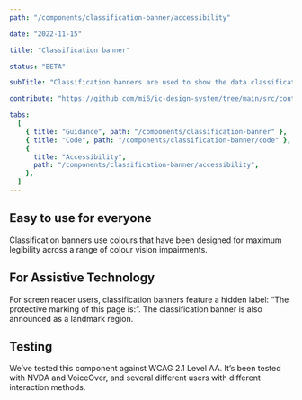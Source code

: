 ```yaml
---
path: "/components/classification-banner/accessibility"

date: "2022-11-15"

title: "Classification banner"

status: "BETA"

subTitle: "Classification banners are used to show the data classification (also known as protective marking) of an app."

contribute: "https://github.com/mi6/ic-design-system/tree/main/src/content/structured/components/classification-banner.mdx"

tabs:
  [
    { title: "Guidance", path: "/components/classification-banner" },
    { title: "Code", path: "/components/classification-banner/code" },
    {
      title: "Accessibility",
      path: "/components/classification-banner/accessibility",
    },
  ]
---
```



<IcClassificationBanner classification="official" />

## Easy to use for everyone

Classification banners use colours that have been designed for maximum legibility across a range of colour vision impairments.

## For Assistive Technology

For screen reader users, classification banners feature a hidden label: “The protective marking of this page is:”. The classification banner is also announced as a landmark region.

## Testing

We’ve tested this component against WCAG 2.1 Level AA. It’s been tested with NVDA and VoiceOver, and several different users with different interaction methods.
